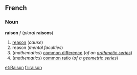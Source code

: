 ==French==
===Noun===
'''raison''' ''f'' (''plural'' '''raisons''')

#[[reason]] (''cause'')
#reason (''mental faculties'')
#(''mathematics'') [[common difference]] (''of an [[arithmetic series]]'')
#(''mathematics'') [[common ratio]] (''of a [[geometric series]]'')

[[et:Raison]]
[[fr:raison]]